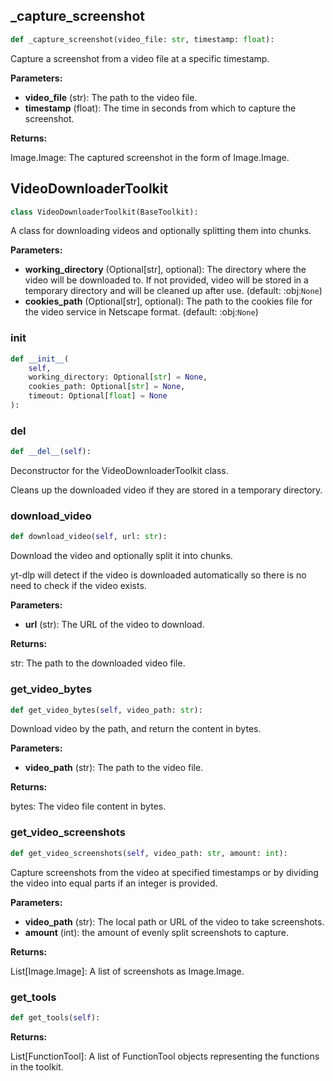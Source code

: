 <a id="camel.toolkits.video_download_toolkit"></a>

<a id="camel.toolkits.video_download_toolkit._capture_screenshot"></a>

## _capture_screenshot

```python
def _capture_screenshot(video_file: str, timestamp: float):
```

Capture a screenshot from a video file at a specific timestamp.

**Parameters:**

- **video_file** (str): The path to the video file.
- **timestamp** (float): The time in seconds from which to capture the screenshot.

**Returns:**

  Image.Image: The captured screenshot in the form of Image.Image.

<a id="camel.toolkits.video_download_toolkit.VideoDownloaderToolkit"></a>

## VideoDownloaderToolkit

```python
class VideoDownloaderToolkit(BaseToolkit):
```

A class for downloading videos and optionally splitting them into
chunks.

**Parameters:**

- **working_directory** (Optional[str], optional): The directory where the video will be downloaded to. If not provided, video will be stored in a temporary directory and will be cleaned up after use. (default: :obj:`None`)
- **cookies_path** (Optional[str], optional): The path to the cookies file for the video service in Netscape format. (default: :obj:`None`)

<a id="camel.toolkits.video_download_toolkit.VideoDownloaderToolkit.__init__"></a>

### __init__

```python
def __init__(
    self,
    working_directory: Optional[str] = None,
    cookies_path: Optional[str] = None,
    timeout: Optional[float] = None
):
```

<a id="camel.toolkits.video_download_toolkit.VideoDownloaderToolkit.__del__"></a>

### __del__

```python
def __del__(self):
```

Deconstructor for the VideoDownloaderToolkit class.

Cleans up the downloaded video if they are stored in a temporary
directory.

<a id="camel.toolkits.video_download_toolkit.VideoDownloaderToolkit.download_video"></a>

### download_video

```python
def download_video(self, url: str):
```

Download the video and optionally split it into chunks.

yt-dlp will detect if the video is downloaded automatically so there
is no need to check if the video exists.

**Parameters:**

- **url** (str): The URL of the video to download.

**Returns:**

  str: The path to the downloaded video file.

<a id="camel.toolkits.video_download_toolkit.VideoDownloaderToolkit.get_video_bytes"></a>

### get_video_bytes

```python
def get_video_bytes(self, video_path: str):
```

Download video by the path, and return the content in bytes.

**Parameters:**

- **video_path** (str): The path to the video file.

**Returns:**

  bytes: The video file content in bytes.

<a id="camel.toolkits.video_download_toolkit.VideoDownloaderToolkit.get_video_screenshots"></a>

### get_video_screenshots

```python
def get_video_screenshots(self, video_path: str, amount: int):
```

Capture screenshots from the video at specified timestamps or by
dividing the video into equal parts if an integer is provided.

**Parameters:**

- **video_path** (str): The local path or URL of the video to take screenshots.
- **amount** (int): the amount of evenly split screenshots to capture.

**Returns:**

  List[Image.Image]: A list of screenshots as Image.Image.

<a id="camel.toolkits.video_download_toolkit.VideoDownloaderToolkit.get_tools"></a>

### get_tools

```python
def get_tools(self):
```

**Returns:**

  List[FunctionTool]: A list of FunctionTool objects representing
the functions in the toolkit.
